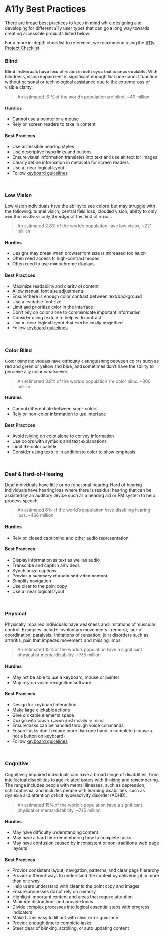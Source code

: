 <Meta title="Welcome/Accessibility/a11y Best Practices" />

# A11y Best Practices

There are broad best practices to keep in mind while designing and developing for different a11y user types that can go a long way towards creating accessible products listed below.

For a more in-depth checklist to reference, we recommend using the
[A11y Project Checklist](https://www.a11yproject.com/checklist/).

### Blind

Blind individuals have loss of vision in both eyes that is uncorrectable. With blindness, vision impairment is significant enough that one cannot function without personal or technological assistance due to the extreme loss of visible clarity.

> An estimated .6 % of the world’s population are blind, ~49 million

#### Hurdles

- Cannot use a pointer or a mouse
- Rely on screen readers to take in content

#### Best Practices

- Use accessible heading styles
- Use descriptive hyperlinks and buttons
- Ensure visual information translates into text and use alt text for images
- Clearly define information in metadata for screen readers
- Use a linear logical layout
- Follow [keyboard guidelines](https://www.nngroup.com/articles/keyboard-accessibility/)

<br />

### Low Vision

Low vision individuals have the ability to see colors, but may struggle with the following: tunnel vision; central field loss; clouded vision; ability to only see the middle or only the edge of the field of vision.

> An estimated 2.8% of the world’s population have low vision, ~221 million

#### Hurdles

- Designs may break when browser font size is increased too much
- Often need access to high-contrast modes
- Often need to use monochrome displays

#### Best Practices

- Maximize readability and clarity of content
- Allow manual font size adjustments
- Ensure there is enough color contrast between text/background
- Use a readable font size
- Limit and prioritize color in the interface
- Don’t rely on color alone to communicate important information
- Consider using texture to help with contrast
- Use a linear logical layout that can be easily magnified
- Follow [keyboard guidelines](https://www.nngroup.com/articles/keyboard-accessibility/)

<br />

### Color Blind

Color blind individuals have difficulty distinguishing between colors such as red and green or yellow and blue, and sometimes don’t have the ability to perceive any color whatsoever.

> An estimated 3.8% of the world’s population are color blind. ~300 million

#### Hurdles

- Cannot differentiate between some colors
- Rely on non-color information to use interface

#### Best Practices

- Avoid relying on color alone to convey information
- Use colors with symbols and text explanations
- Limit the color palette
- Consider using texture in addition to color to show emphasis

<br />

### Deaf & Hard-of-Hearing

Deaf individuals have little or no functional hearing. Hard of hearing individuals have hearing loss where there is residual hearing that can be assisted by an auditory device such as a hearing aid or FM system to help process speech.

> An estimated 6% of the world’s population have disabling hearing loss. ~466 million

#### Hurdles

- Rely on closed captioning and other audio representation

#### Best Practices

- Display information as text as well as audio
- Transcribe and caption all videos
- Synchronize captions
- Provide a summary of audio and video content
- Simplify navigation
- Use clear to the point copy
- Use a linear logical layout

<br />

### Physical

Physically impaired individuals have weakness and limitations of muscular control. Examples include: involuntary movements (tremors), lack of coordination, paralysis, limitations of sensation, joint disorders such as arthritis, pain that impedes movement, and missing limbs.

> An estimated 15% of the world's population have a significant physical or mental disability. ~785 million

#### Hurdles

- May not be able to use a keyboard, mouse or pointer
- May rely on voice recognition software

#### Best Practices

- Design for keyboard interaction
- Make large clickable actions
- Give clickable elements space
- Design with touch screen and mobile in mind
- Ensure tasks can be handled through voice commands
- Ensure tasks don’t require more than one hand to complete (mouse + hot a button on keyboard)
- Follow [keyboard guidelines](https://www.nngroup.com/articles/keyboard-accessibility/)

<br />

### Cognitive

Cognitively impaired individuals can have a broad range of disabilities, from intellectual disabilities to age-related issues with thinking and remembering. The range includes people with mental illnesses, such as depression, schizophrenia, and includes people with learning disabilities, such as dyslexia and attention deficit hyperactivity disorder (ADHD).

> An estimated 15% of the world's population have a significant physical or mental disability. ~785 million

#### Hurdles

- May have difficulty understanding content
- May have a hard time remembering how to complete tasks
- May have confusion caused by inconsistent or non-traditional web page layouts

#### Best Practices

- Provide consistent layout, navigation, patterns, and clear page hierarchy
- Provide different ways to understand the content by delivering it in more than one way
- Help users understand with clear to the point copy and images
- Ensure processes do not rely on memory
- Highlight important content and areas that require attention
- Minimize distractions and provide focus
- Divide complex processes into logical essential steps with progress indicators
- Make forms easy to fill out with clear error guidance
- Provide enough time to complete tasks
- Steer clear of blinking, scrolling, or auto updating content

